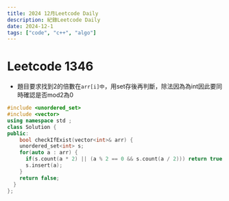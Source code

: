 ```yaml
---
title: 2024 12月Leetcode Daily
description: 紀錄Leetcode Daily
date: 2024-12-1
tags: ["code", "c++", "algo"]
---
```


# Leetcode 1346

- 題目要求找到2的倍數在`arr[i]中`，用set存後再判斷，除法因為為int因此要同時確認是否mod2為0

```c++
#include <unordered_set>
#include <vector>
using namespace std ;
class Solution {
public:
    bool checkIfExist(vector<int>& arr) {
    unordered_set<int> s;
    for(auto a : arr) {
      if(s.count(a * 2) || (a % 2 == 0 && s.count(a / 2))) return true;
      s.insert(a);
    }
    return false;
  }
};
```
